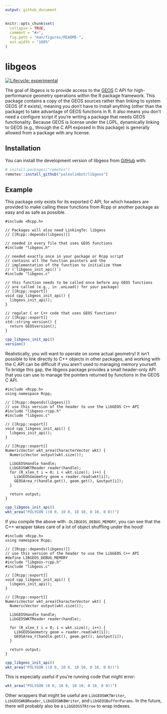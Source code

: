 ```yaml
---
output: github_document
---
```


<!-- README.md is generated from README.Rmd. Please edit that file -->

```r
knitr::opts_chunk$set(
  collapse = TRUE,
  comment = "#>",
  fig.path = "man/figures/README-",
  out.width = "100%"
)
```

# libgeos

<!-- badges: start -->
[![Lifecycle: experimental](https://img.shields.io/badge/lifecycle-experimental-orange.svg)](https://www.tidyverse.org/lifecycle/#experimental)
<!-- badges: end -->

The goal of libgeos is to provide access to the [GEOS](https://trac.osgeo.org/geos/) C API for high-performance geometry operations within the R package framework. This package contains a copy of the GEOS sources rather than linking to system GEOS (if it exists), meaning you don't have to install anything (other than the package) to take advantage of GEOS functions  in R. It also means you don't need a configure script if you're writing a package that needs GEOS functionality. Because GEOS is license under the LGPL, dynamically linking to GEOS (e.g., through the C API exposed in this package) is generally allowed from a package with any license.

## Installation

You can install the development version of libgeos from [GitHub](https://github.com/) with:

``` r
# install.packages("remotes")
remotes::install_github("paleolimbot/libgeos")
```

## Example

This package only exists for its exported C API, for which headers are provided to make calling these functions from Rcpp or another package as easy and as safe as possible.

```Rcpp
#include <Rcpp.h>

// Packages will also need LinkingTo: libgeos
// [[Rcpp::depends(libgeos)]]

// needed in every file that uses GEOS functions
#include "libgeos.h"

// needed exactly once in your package or Rcpp script
// contains all the function pointers and the
// implementation of the function to initialize them
// (`libgeos_init_api()`)
#include "libgeos.c"

// this function needs to be called once before any GEOS functions
// are called (e.g., in .onLoad() for your package)
// [[Rcpp::export]]
void cpp_libgeos_init_api() {
  libgeos_init_api();
}

// regular C or C++ code that uses GEOS functions!
// [[Rcpp::export]]
std::string version() {
  return GEOSversion();
}
```

```r
cpp_libgeos_init_api()
version()
```

Realistically, you will want to operate on some actual geometry! It isn't possible to link directly to C++ objects in other packages, and working with the C API can be difficult if you aren't used to managing memory yourself. To bridge this gap, the libgeos package provides a small header-only API that you can use to manage the pointers returned by functions in the GEOS C API.

```Rcpp
#include <Rcpp.h>
using namespace Rcpp;

// [[Rcpp::depends(libgeos)]]
// use this version of the header to use the LibGEOS C++ API
#include "libgeos-rcpp.h" 
#include "libgeos.c"

// [[Rcpp::export]]
void cpp_libgeos_init_api() {
  libgeos_init_api();
}

// [[Rcpp::export]]
NumericVector wkt_area(CharacterVector wkt) {
  NumericVector output(wkt.size());
  
  LibGEOSHandle handle;
  LibGEOSWKTReader reader(handle);
  for (R_xlen_t i = 0; i < wkt.size(); i++) {
    LibGEOSGeometry geom = reader.read(wkt[i]);
    GEOSArea_r(handle.get(), geom.get(), &output[i]);
  }
  
  return output;
}
```

```r
cpp_libgeos_init_api()
wkt_area("POLYGON ((0 0, 10 0, 10 10, 0 10, 0 0))")
```

If you compile the above with `-DLIBGEOS_DEBUG_MEMORY`, you can see that the C++ wrapper takes care of a lot of object shuffling under the hood!

```Rcpp
#include <Rcpp.h>
using namespace Rcpp;

// [[Rcpp::depends(libgeos)]]
// use this version of the header to use the LibGEOS C++ API
#define LIBGEOS_DEBUG_MEMORY
#include "libgeos-rcpp.h" 
#include "libgeos.c"

// [[Rcpp::export]]
void cpp_libgeos_init_api() {
  libgeos_init_api();
}

// [[Rcpp::export]]
NumericVector wkt_area(CharacterVector wkt) {
  NumericVector output(wkt.size());
  
  LibGEOSHandle handle;
  LibGEOSWKTReader reader(handle);
  
  for (R_xlen_t i = 0; i < wkt.size(); i++) {
    LibGEOSGeometry geom = reader.read(wkt[i]);
    GEOSArea_r(handle.get(), geom.get(), &output[i]);
  }
  
  return output;
}
```

```r
cpp_libgeos_init_api()
wkt_area("POLYGON ((0 0, 10 0, 10 10, 0 10, 0 0))")
```

This is especially useful if you're running code that might error:

```r
wkt_area("POLYGON (0 0, 10 0, 10 10, 0 10, 0 0))")
```

Other wrappers that might be useful are `LibGEOSWKTWriter`, `LibGEOSWKBReader`, `LibGEOSWKBWriter`, and `LibGEOSBufferParams`. In the future, there will probably also be a `LibGEOSSTRtree` to wrap indexes.
